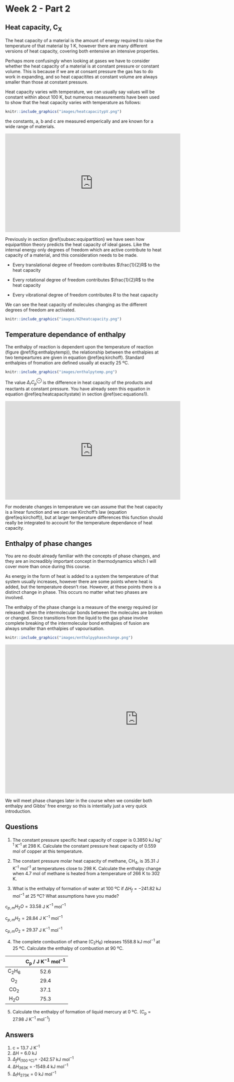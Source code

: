 # Week 2  - Part 2 {#ch:Part4}

## Heat capacity, C~X~

The heat capacity of a material is the amount of energy required to raise the temperature of that material by 1 K, however there are many different versions of heat capacity, covering both entensive an intensive properties.

Perhaps more confusingly when looking at gases we have to consider whether the heat capacity of a material is at constant pressure or constant volume. This is because if we are at consant pressure the gas has to do work in expanding, and so heat capacitites at constant volume are always smaller than those at constant pressure.

Heat capacity varies with temperature, we can usually say values will be constant within about 100 K, but numerous measurements have been used to show that the heat capacity varies with temperature as follows:



```r
knitr::include_graphics("images/heatcapacitypV.png")
```

\begin{equation}
C_{p,n}=\textrm{a}+\textrm{b}T+\frac{\textrm{c}}{T^2}
(\#eq:heatcapacitytemp)
\end{equation}

the constants, a, b and c are measured emperically and are known for a wide range of materials.

<div style="text-align: center;"><iframe width="560" height="315" src="https://www.youtube.com/embed/e563NzK5r2g" frameborder="0" allow="accelerometer; autoplay; clipboard-write; encrypted-media; gyroscope; picture-in-picture" allowfullscreen></iframe><div style="text-align: left;">
<div style="text-align: left;">
Previously in section \@ref{subsec:equipartition} we have seen how equipartition theory predicts the heat capacity of ideal gases. Like the internal energy only degrees of freedom which are active contribute to heat capacity of a material, and this consideration needs to be made. 

- Every translational degree of freedom contributes $\frac{1}{2}R$ to the heat capacity

- Every rotational degree of freedom contributes $\frac{1}{2}R$ to the heat capacity

- Every vibrational degree of freedom contributes $R$ to the heat capacity

We can see the heat capacity of molecules changing as the different degrees of freedom are activated.


```r
knitr::include_graphics("images/H2heatcapacity.png")
```
<div style="text-align: left;">
## Temperature dependance of enthalpy
<div style="text-align: left;">
The enthalpy of reaction is dependent upon the temperature of reaction (figure \@ref(fig:enthalpytemp)), the relationship between the enthalpies at two tempeartures are given in equation \@ref(eq:kirchoff). Standard enthalpies of fromation are defined usually at exactly 25 ºC.

\begin{equation}
\Delta_r H^{\ominus} (T')=\Delta_r H^{\ominus} (T) + \Delta_r C_p^{\ominus} (T'-T)
(#eq:kirchoff)
\end{equation}


```r
knitr::include_graphics("images/enthalpytemp.png")
```

<div style="text-align: left;">
The value $\Delta_r C_p^{\ominus}$ is the difference in heat capacity of the products and reactants at constant pressure. You have already seen this equation in equation \@ref(eq:heatcapacitystate) in section \@ref(sec:equations1).

<div style="text-align: center;"><iframe width="560" height="315" src="https://www.youtube.com/embed/uOzg89whp0g" frameborder="0" allow="accelerometer; autoplay; clipboard-write; encrypted-media; gyroscope; picture-in-picture" allowfullscreen></iframe><div style="text-align: left;">

<div style="text-align: left;">
For moderate changes in temperature we can assume that the heat capacity is a linear function and we can use Kirchoff's law (equation \@ref(eq:kirchoff)), but at larger temperature differences this function should really be integrated to account for the temperature dependance of heat capacity.

<div style="text-align: left;">
## Enthalpy of phase changes

You are no doubt already familiar with the concepts of phase changes, and they are an increadibly important concept in thermodynamics which I will cover more than once during this course.

As energy in the form of heat is added to a system the temperature of that system usually increases, however there are some points where heat is added, but the temperature doesn't rise. However, at these points there is a distinct change in phase. This occurs no matter what two phases are involved.

The enthalpy of the phase change is a measure of the energy required (or released) when the intermolecular bonds between the molecules are broken or changed. Since transitions from the liquid to the gas phase involve complete breaking of the intermolecular bond enthalpies of fusion are always smaller than enthalpies of vapourisation.

```r
knitr::include_graphics("images/enthalpyphasechange.png")
```


<div style="text-align: center;"><iframe width="847" height="476" src="https://www.youtube.com/embed/I4DDJs3OqnM" frameborder="0" allow="accelerometer; autoplay; clipboard-write; encrypted-media; gyroscope; picture-in-picture" allowfullscreen></iframe><div style="text-align: left;">


<div style="text-align: left;">
We will meet phase changes later in the course when we consider both enthalpy and Gibbs' free energy so this is intentially just a very quick introduction.

<div style="text-align: left;">
## Questions

1. The constant pressure specific heat capacity of copper is 0.3850 kJ kg^–1^ K^–1^ at 298 K. Calculate the constant pressure heat capacity of 0.559 mol of copper at this temperature.

2. The constant pressure molar heat capacity of methane, CH~4~, is 35.31 J K^–1^ mol^–1^ at temperatures close to 298 K. Calculate the enthalpy change when 4.7 mol of methane is heated from a temperature of 266 K to 302 K.

3. What is the enthalpy of formation of water at 100 ºC if $\Delta H_f = -241.82$ kJ mol$^{-1}$ at 25 ºC? What assumptions have you made?

c$_{p,m} H_2 O = 33.58$ J K$^{-1}$ mol$^{-1}$

c$_{p,m} H_2 = 28.84$ J K$^{-1}$ mol$^{-1}$ 

c$_{p,m} O_2 = 29.37$ J K$^{-1}$ mol$^{-1}$

4. The complete combustion of ethane (C~2~H~6~) releases 1558.8 kJ mol^−1^ at 25 ºC. Calculate the enthalpy of combustion at 90 ºC.

|| C~p~ / J K^−1^ mol^−1^|
|:----:|:----:|
|C~2~H~6~|52.6|
|O~2~|29.4|
|CO~2~|37.1|
|H~2~O|75.3|

5. Calculate the enthalpy of formation of liquid mercury at 0 ºC. (C~p~ = 27.98 J K^−1^ mol^−1^)


<div style="text-align: left;">

## Answers {#sec:w2p2ans}

1. c = 13.7 J K^–1^
2. ΔH = 6.0 kJ
3. $\Delta _f H _{(\textrm{100 ºC})}=$ -242.57 kJ mol^−1^
4. ΔH~363K~ = -1549.4 kJ mol^−1^
5. Δ~f~H~273K~ = 0 kJ mol^−1^
